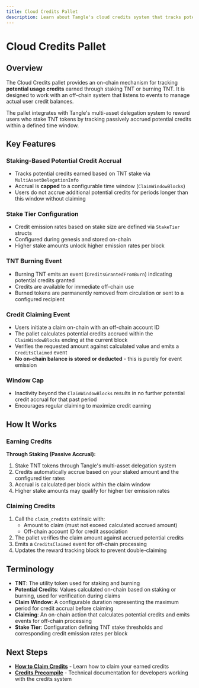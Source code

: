 ```yaml
---
title: Cloud Credits Pallet
description: Learn about Tangle's cloud credits system that tracks potential usage credits earned through staking and burning TNT tokens.
---
```


# Cloud Credits Pallet

## Overview

The Cloud Credits pallet provides an on-chain mechanism for tracking **potential usage credits** earned through staking TNT or burning TNT. It is designed to work with an off-chain system that listens to events to manage actual user credit balances.

The pallet integrates with Tangle's multi-asset delegation system to reward users who stake TNT tokens by tracking passively accrued potential credits within a defined time window.

## Key Features

### Staking-Based Potential Credit Accrual

- Tracks potential credits earned based on TNT stake via `MultiAssetDelegationInfo`
- Accrual is **capped** to a configurable time window (`ClaimWindowBlocks`)
- Users do not accrue additional potential credits for periods longer than this window without claiming

### Stake Tier Configuration

- Credit emission rates based on stake size are defined via `StakeTier` structs
- Configured during genesis and stored on-chain
- Higher stake amounts unlock higher emission rates per block

### TNT Burning Event

- Burning TNT emits an event (`CreditsGrantedFromBurn`) indicating potential credits granted
- Credits are available for immediate off-chain use
- Burned tokens are permanently removed from circulation or sent to a configured recipient

### Credit Claiming Event

- Users initiate a claim on-chain with an off-chain account ID
- The pallet calculates potential credits accrued within the `ClaimWindowBlocks` ending at the current block
- Verifies the requested amount against calculated value and emits a `CreditsClaimed` event
- **No on-chain balance is stored or deducted** - this is purely for event emission

### Window Cap

- Inactivity beyond the `ClaimWindowBlocks` results in no further potential credit accrual for that past period
- Encourages regular claiming to maximize credit earning

## How It Works

### Earning Credits

**Through Staking (Passive Accrual):**

1. Stake TNT tokens through Tangle's multi-asset delegation system
2. Credits automatically accrue based on your staked amount and the configured tier rates
3. Accrual is calculated per block within the claim window
4. Higher stake amounts may qualify for higher tier emission rates

### Claiming Credits

1. Call the `claim_credits` extrinsic with:
   - Amount to claim (must not exceed calculated accrued amount)
   - Off-chain account ID for credit association
2. The pallet verifies the claim amount against accrued potential credits
3. Emits a `CreditsClaimed` event for off-chain processing
4. Updates the reward tracking block to prevent double-claiming

## Terminology

- **TNT**: The utility token used for staking and burning
- **Potential Credits**: Values calculated on-chain based on staking or burning, used for verification during claims
- **Claim Window**: A configurable duration representing the maximum period for credit accrual before claiming
- **Claiming**: An on-chain action that calculates potential credits and emits events for off-chain processing
- **Stake Tier**: Configuration defining TNT stake thresholds and corresponding credit emission rates per block

## Next Steps

- **[How to Claim Credits](/restake/credits/claiming)** - Learn how to claim your earned credits
- **[Credits Precompile](/restake/credits/precompile)** - Technical documentation for developers working with the credits system
